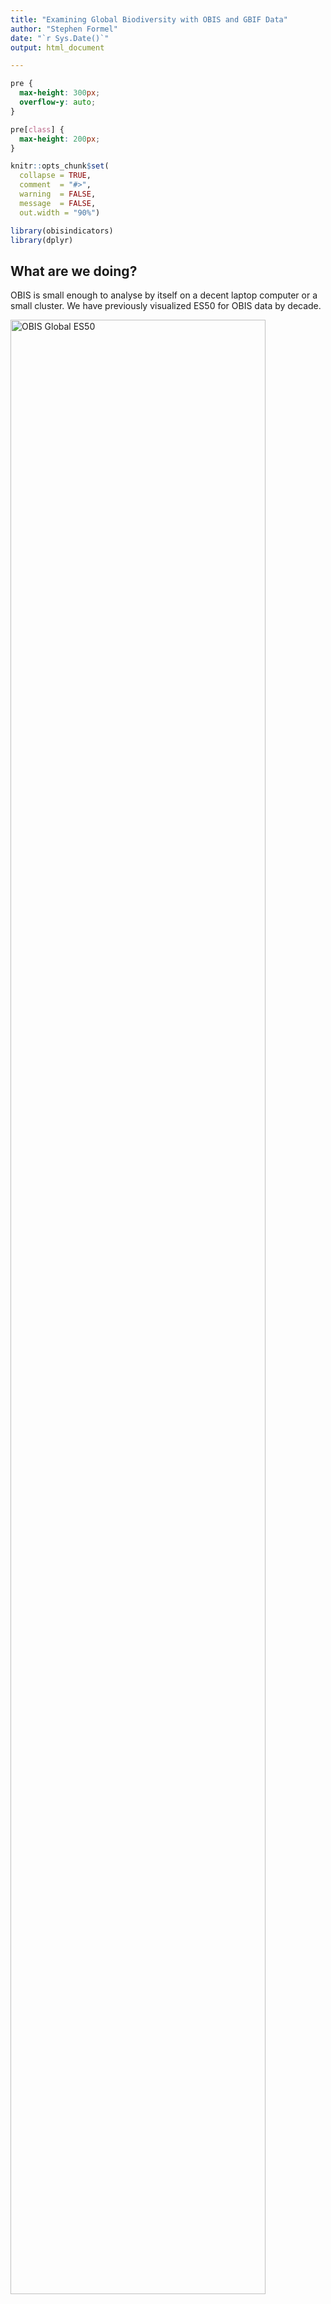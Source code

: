 ```yaml
---
title: "Examining Global Biodiversity with OBIS and GBIF Data"
author: "Stephen Formel"
date: "`r Sys.Date()`"
output: html_document

---
```


```css
pre {
  max-height: 300px;
  overflow-y: auto;
}

pre[class] {
  max-height: 200px;
}
```

```r
knitr::opts_chunk$set(
  collapse = TRUE,
  comment  = "#>",
  warning  = FALSE, 
  message  = FALSE,
  out.width = "90%")
```

```r
library(obisindicators)
library(dplyr)
```

## What are we doing? 

OBIS is small enough to analyse by itself on a decent laptop computer or a small cluster. We have previously visualized ES50 for OBIS data by decade.

<img src="../static/img/decadal_animation.gif" alt="OBIS Global ES50" width="90%"/>

But adding GBIF has an order of magnitude more records than OBIS, so combining the two takes it to another level.  Options for tackling this volume of data include increasing the memory in your cluster or splitting up the analysis into more manageable chunks.  Here we demonstrate the latter.

## Summarizing Exploratory Analysis

I had to make the analysis work on one of three resources:

1. My government laptop:
   - Has 12th Gen Intel(R) Core(TM) i7-1265U   1.80 GHz with 32 GB of RAM
   
2. The USGS HPC Denali
   - A single node has Two 20-core 2.4 Ghz Intel Xeon Gold 6148 processors (Skylake) with 192 GB RAM (4.8 GB/core)
   
3. An AWS cloud instance with 8 cpu and 32 GB of RAM

### arrow, dask and spark are not enough

The data are ~ 185 GB, representing 2.4 billion records and XX columns.  The parquet file format helps, but generally chokes when trying to calculate the diversity metrics because:

1. The biodiversity indices are not simple summary statistics, like mean.
1. The data needs to be grouped by h3 cells. At high resolutions, this means there are millions of cells, and the parquet file is not partitioned by h3 cell.  This means you either need a large amount of memory to hold the entire dataset while you compute the indices, or you need to repartition the data after indexing by cell, so that the indices can be calculated in subsets of cells.

As the [dask documentation](https://docs.dask.org/en/stable/best-practices.html) points out, sometimes you need to chunk up your data. I tried using dask and spark in addition to R arrow but stopped putting effort into those methods because I was less comfortable with python and java then R and it became apparent that no matter what I would have to process the data in chunks to compute the global data set on the resources I had access to. The R package sparklyr required installation of a Spark environment, something I couldn't do without IT intervention, so I didn't pursue it. Similarly, while it was easy to spin up a dask cluster on AWS, I couldn't easily do that on our HPC, so I didn't put effort into pursuing it. But going forward, both options could probably accomplish the same thing as this R work flow.

### binned values are easier to interpret than continuous

We created maps with both continuous color schemes and with binned color schemes.  We found that in the former it was difficult to differentiate the middle values.  Our conclusion was that precise values were not as useful as being able to quickly understand where biodiversity was extremely low, high, and what the approximate "normal" was for various regions.

### Hurlbert Index (ESi) vs Traditional Biodiversity metrics

### ES50 vs ES100

### Using the h3 grid: pros and cons


### Strategy for analysis

We're going to visualize our biodiversity values as h3 hexagons and by decade, since these are two useful units for aggregating the data into a meaningful amount of time and space.  So our strategy will be to:

1. Remove data that isn't needed.
1. Index each occurrence record to an h3 cell.
1. Divide the earth into four quadrants and index the h3 cell centroids to those quadrants.
1. Write new parquet files, re-partitioned by year and quadrant. These parquet files are our new starting point.
1. Next we will:
   1. read in the parquet files
   1. join the OBIS and GBIF data
   1. calculate the diversity indices for each cell by decade
   1. join with the h3 grid and visualize.

#### Computer Info

Don't forget to add!

### Download OBIS and GBIF snapshots as parquet files

It is much faster to work with these large parquet files locally than calling an S3 bucket via `arrow` or another package.  Every month, GBIF publishes a snapshot of their database via [AWS](https://registry.opendata.aws/gbif/).  The OBIS snapshot is published every **XXXX** and can be found at https://obis.org/data/access/#

Download these parquet files to your local machine as the raw data for this analysis.

### Remove data that isn't needed.

In addition to removing undeeded columns, we'll only work with the most recent decade of data for this vignette.  A few caveats about the code:

1. We're doing some filtering based on recommendations from other GBIF/OBIS users (linked below). That being said, I haven't yet dealt with the "issues" column, as recommended, because the array format was difficult to deal with before the "collect" function.  Eventually, issues will be filtered out too.

   1. (Data Use CLub)[https://www.gbif.org/event/2CAcHI4oxVK5ZgMnFszNUD/data-use-club-practical-sessions-data-quality]
   1. (Mark Costello Blog Post)[https://www.oceansofbiodiversity.auckland.ac.nz/2018/09/29/tips-when-selecting-biodiversity-data-from-gbif-and-obis/]
1. As fantastic as the R `arrow` package is, it doesn't have the full dplyr function implemented yet. For example `%in%` and `!=` aren't implemented yet in filter arrow. So you'll see a few places where the code is more verbose than it typically needs to be for filtering the data.

#### Process OBIS first

```r

library(dplyr)
library(arrow)

setwd("/caldera/projects/css/sas/bio/spec_obs/global_biodiversity_map/")

#generate h3 indices by hemisphere
source("src/R/HPC/h3_index_by_hemisphere.R")

#Reduce parquet to columns that are needed for analysis
df <- open_dataset(sources = "data/raw/obis/snapshot/obis_20221006.parquet")

#select columns
desired_cols <- c("id",
                  "decimalLongitude",
                  "decimalLatitude",
                  "eventDate",
                  "date_year",
                  "countryCode",
                  "basisOfRecord",
                  "occurrenceStatus",
                  "flags",
                  "dropped",
                  "kingdom",
                  "class",
                  "species")

occ <- df %>% 
  select(all_of(desired_cols)) %>% 
  filter(date_year >= 2010) %>%
  filter(date_year <= 2019) %>%
  filter(occurrenceStatus == "Present" | occurrenceStatus == "present") %>% 
  filter(basisOfRecord == "Observation" |
           basisOfRecord == "MachineObservation" |
           basisOfRecord == "HumanObservation" |
           basisOfRecord == "MaterialSample" |
           basisOfRecord == "PreservedSpecimen" |
           basisOfRecord == "Occurrence") %>%
  filter(!is.na(species)) %>%
  filter(!is.na(decimalLatitude)) %>%
  select(-basisOfRecord,
         -occurrenceStatus,
         -countryCode) %>%
  collect()


#rename some columns to Match GBIF/Darwin Core convention
occ <- occ %>% 
  rename(obisid = id,
         decimallongitude = decimalLongitude,
         decimallatitude = decimalLatitude,
         year = date_year,
         eventdate = eventDate)
```

Now we need to make the h3 and qudrant indices so we can apply them to our occurrence records.

```r

#Index h3 cells to earth quadrants.  h3 can't polyfill beyond 180 degree arcs, which makes it a little verbose.

CRS <- sf::st_crs(4326)

NW1 <- sf::st_sf(geom = sf::st_as_sfc(sf::st_bbox(c(
  xmin = 0,
  xmax = -90,
  ymin = 0,
  ymax = 90
), crs = CRS)))

NW2 <- sf::st_sf(geom = sf::st_as_sfc(sf::st_bbox(
  c(
    xmin = -90,
    xmax = -180,
    ymin = 0,
    ymax = 90
  ), crs = CRS
)))

NE1 <- sf::st_sf(geom = sf::st_as_sfc(sf::st_bbox(c(
  xmin = 0,
  xmax = 90,
  ymin = 0,
  ymax = 90
), crs = CRS)))

NE2 <- sf::st_sf(geom = sf::st_as_sfc(sf::st_bbox(
  c(
    xmin = 90,
    xmax = 180,
    ymin = 0,
    ymax = 90
  ), crs = CRS
)))

SW1 <- sf::st_sf(geom = sf::st_as_sfc(sf::st_bbox(
  c(
    xmin = 0,
    xmax = -90,
    ymin = 0,
    ymax = -90
  ), crs = CRS
)))

SW2 <- sf::st_sf(geom = sf::st_as_sfc(sf::st_bbox(
  c(
    xmin = -90,
    xmax = -180,
    ymin = 0,
    ymax = -90
  ), crs = CRS
)))

SE1 <- sf::st_sf(geom = sf::st_as_sfc(sf::st_bbox(c(
  xmin = 0,
  xmax = 90,
  ymin = 0,
  ymax = -90
), crs = CRS)))

SE2 <- sf::st_sf(geom = sf::st_as_sfc(sf::st_bbox(
  c(
    xmin = 90,
    xmax = 180,
    ymin = 0,
    ymax = -90
  ), crs = CRS
)))

NW_hex_ids <- c(h3::polyfill(NW1, res = 5),
                h3::polyfill(NW2, res = 5))

NE_hex_ids <- c(h3::polyfill(NE1, res = 5),
                h3::polyfill(NE2, res = 5))

SW_hex_ids <- c(h3::polyfill(SW1, res = 5),
                h3::polyfill(SW2, res = 5))

SE_hex_ids <- c(h3::polyfill(SE1, res = 5),
                h3::polyfill(SE2, res = 5))


#Add h3 cell index and quadrant to occurrence record
occ$cell <- occ %>% 
  select(decimallatitude,
         decimallongitude) %>%
  h3::geo_to_h3(latlng = .,
                res = 5)

occ$hemisphere <- case_when(occ$cell %in% NW_hex_ids ~ "NW",
                            occ$cell %in% NE_hex_ids ~ "NE",
                            occ$cell %in% SW_hex_ids ~ "SW",
                            occ$cell %in% SE_hex_ids ~ "SE")

```

Write the object to parquet files, optimizing future analysis by partitioning by year and quadrant. 

```r
#write parquet files
write_dataset(dataset = occ,
              format = "parquet",
              path = "data/processed/OBIS_2010s/", 
              partitioning = c("year","hemisphere"), 
              existing_data_behavior = "overwrite")
```

#### Process GBIF

This is very similar to the OBIS cleaning above.  Mostly there are only differences in the capitalization of column names (why?)  Since we have already created quadrant indices, we don't need to do that again. One big difference is that the GBIF data is big enough that the resources we had on hand weren't sufficient to process 2010 - 2019 in one go.  So instead we loop through each partition. This took about 1-3 seconds for each of the partitions, so about 50 minutes total.

```r

library(dplyr)
library(arrow)

setwd("/caldera/projects/css/sas/bio/spec_obs/global_biodiversity_map/")

#list all partitions
partitions <- list.files(path = "data/raw/gbif/snapshot/2023-01-01/occurrence.parquet/", full.names = TRUE)

lapply(partitions, function(x) {
  print(x) #acts as a makeshift-progress bar
  
  occ <- arrow::open_dataset(sources = x)
  
  occ <- occ %>%
    select(
      gbifid,
      basisofrecord,
      occurrencestatus,
      countrycode,
      year,
      decimallongitude,
      decimallatitude,
      species,
      kingdom,
      class,
      eventdate
    ) %>%
    filter(year >= 2010) %>%
    filter(year <= 2019) %>%
    filter(occurrencestatus == "PRESENT") %>%
    filter(
      basisofrecord == "OBSERVATION" |
        basisofrecord == "MACHINE_OBSERVATION" |
        basisofrecord == "HUMAN_OBSERVATION" |
        basisofrecord == "MATERIAL_SAMPLE" |
        basisofrecord == "PRESERVED_SPECIMEN" |
        basisofrecord == "OCCURRENCE"
    ) %>%
    filter(!is.na(species)) %>%
    filter(!is.na(decimallatitude)) %>%
    select(-basisofrecord, -occurrencestatus, -countrycode) %>%
    collect()
  
  #Add h3 index, hemisphere and rewrite as parquet
  
  occ$cell <- occ %>%
    select(decimallatitude,
           decimallongitude) %>%
    h3::geo_to_h3(latlng = .,
                  res = 5)
  
  occ$hemisphere <- case_when(
    occ$cell %in% NW_hex_ids ~ "NW",
    occ$cell %in% NE_hex_ids ~ "NE",
    occ$cell %in% SW_hex_ids ~ "SW",
    occ$cell %in% SE_hex_ids ~ "SE"
  )
  
  
  #write to parquet
  partition_name <- basename(x)
  
  write_dataset(
    dataset = occ,
    path = paste0("data/processed/GBIF_2010s/",
                  partition_name),
    partitioning = c("year", "hemisphere"), 
    existing_data_behavior = "overwrite"
  )
  
  tictoc::toc()
  
})

```

### Calculate Diversity Indices and Join with h3 Grid

We will use a modified version of the `obisindicators` function, `obis_calc_indicators`, to calculate several indices at the same time.  Run `?obisindicators::calc_indicators` to learn more about the input and output structure.

I found that the function currently in the `obisindicators` package is a little slow. I think this is because it depends on a lot of `tidyverse` functions.  While more readable, it can be sped up by several orders of magnitude if it is rewritten in data.table like so:

```r

#obisindicators::calc_indicators() rewritten in data.table for speed
obis_calc_indicators_improved_dt <- function (df, esn = 50)
{
  stopifnot(is.data.frame(df))
  stopifnot(is.numeric(esn))
  stopifnot(all(c("cell", "species", "records") %in% names(df)))
  dt <- data.table::as.data.table(df)
  
  dt <- dt[, .(ni = sum(records)),
           by = .(cell, species)]
  
  dt[, `:=`(n = sum(ni)),
     by = cell]
  
  dt[, `:=`(
    hi = -(ni / n * log(ni / n)),
    si = (ni / n) ^ 2,
    qi = ni / n,
    esi = ifelse(
      n - ni >= esn,
      1 - exp(
        gsl::lngamma(n - ni + 1) + gsl::lngamma(n - esn + 1) - gsl::lngamma(n - ni - esn + 1) - gsl::lngamma(n + 1)
      ),
      ifelse(n >= esn,
             1,
             NA)
    )
  ),
  by = cell]
  
  dt <- dt[, .(
    n = sum(ni),
    sp = .N,
    shannon = sum(hi),
    simpson = sum(si),
    maxp = max(qi),
    es = sum(esi)
  ), by = .(cell)]
  dt[, `:=`(
    hill_1 = exp(shannon),
    hill_2 = 1 / simpson,
    hill_inf = 1 / maxp
  ),
  by = cell]
  
  return(dt)
  
}

```

#### Calculate the indices, looping through quadrants for the entire decade.

This took about 15-20 minutes for me.

```r

setwd("/caldera/projects/css/sas/bio/spec_obs/global_biodiversity_map/")

library(arrow)
library(dplyr)
library(sf)
library(ggplot2)

#set ES sampling depth
es_depth <- 100

#load data

obis <- open_dataset(sources = "data/processed/OBIS_2010s/")
gbif <- open_dataset(sources = "data/processed/GBIF_2010s/")

hemispheres <- c("NE", "NW", "SE", "SW") #need to investigate what to do with NA values from hemisphere

bio_idx <- lapply(hemispheres, function(x) {
  
  print(x) #makeshift progress bar
  
  obis_comp <- obis %>%
    select(#year, not needed save memory
      species,
      cell,
      hemisphere,
      kingdom) %>%
    filter(hemisphere == x) %>%
    select(-hemisphere) %>%
    filter(kingdom == kings) %>%
    collect()
  
  gbif_comp <- gbif %>%
    select(#year, not needed, save memory
      species,
      cell,
      hemisphere,
      kingdom) %>%
    filter(hemisphere == x) %>%
    select(-hemisphere) %>%
    filter(kingdom == kings) %>%
    collect()
  
  done <- list(obis_comp, gbif_comp)
  done <- data.table::rbindlist(done)
  
  done <- done[,
               .N,
               by = .(cell,
                      #year,
                      species)]
  
  done <- done %>%  rename(records = N) #accommodate obisindicators function
  
  #Calculate diversity indices
  
  bio_idx <-
    done %>% obis_calc_indicators_improved_dt(esn = es_depth) %>%
    select(cell, es) #save memory
  
  return(bio_idx)
  
}) %>%
  data.table::rbindlist()
```

### Make h3 Grid

The global h3 grid has to be generated for the resolution you did the indexing at, in our case resolution == 5.  You can read more about this [here](https://h3geo.org/docs/core-library/restable/). This resolution means each hexagon is ~ 253 km^2, on average. We chose this after examining some sample data at resolutions 2 - 7.  We felt a resolution of 5 balanced our desire to show hi-resolution diversity metrics without discarding too much data that was too sparse to meet the requirments of the Hurlbert (AKA ES) index). For perspective, at this resolution, the Great Barrier Reef contains about 1375 hexagons and the island of Barbados would be covered by about 2 hexagons.  

One important thing to keep in mind is that you only need to generate this grid once. Then you can stash it as an `rds` object for any subsequent runs.  Each increase in resolution corresponds to about an order of magnitude increase in the number of cells.  I noticed a real slowdown above 5. Using `future` and `furrr` to parallelize it helped some.

```r

make_h3_grids_parallel <- function (hex_res = 2){
  CRS <- sf::st_crs(4326)
  east <- sf::st_sf(geom = sf::st_as_sfc(sf::st_bbox(
    c(
      xmin = 0,
      xmax = 180,
      ymin = -90,
      ymax = 90
    ), crs = CRS
  )))
  west <- sf::st_sf(geom = sf::st_as_sfc(sf::st_bbox(
    c(
      xmin = -180,
      xmax = 0,
      ymin = -90,
      ymax = 90
    ), crs = CRS
  )))
  hex_ids <-
    c(h3::polyfill(east, res = hex_res),
      h3::polyfill(west,
                   res = hex_res))
  dl_offset <- 60
  
  future::plan(strategy = "multisession",
               workers = future::availableCores() * 0.75)
  
  #make sliding chunk size with res
  chunk <- dplyr::case_when(hex_res == 4 ~ 2e4,
                            hex_res == 5 ~ 5e4,
                            hex_res == 6 ~ 1e5,
                            TRUE ~ 1e4)
  n <- length(hex_ids)
  r  <- rep(1:ceiling(n / chunk), each = chunk)[1:n]
  hex_ids <- split(hex_ids, r)
  
  hex_sf <-
    furrr::future_map_dfr(hex_ids, function(x) {
      h3::h3_to_geo_boundary_sf(unlist(x))
    },
    .options = furrr::furrr_options(seed = NULL)) %>%
    sf::st_as_sf(data.table::rbindlist(.)) %>%
    sf::st_wrap_dateline(c(
      "WRAPDATELINE=YES",
      glue::glue("DATELINEOFFSET={dl_offset}")
    )) %>%
    dplyr::rename(hex_ids = h3_index)
  
  future::plan(strategy = "sequential")
  
  return(hex_sf)
}

h3_grids <- make_h3_grids_parallel(hex_res = 5)

```

### Join the biodiveristy indices with the h3 grid.

```r

#join grid and indicators----
grid <- inner_join(h3_grids,
                   bio_idx,
                   by = c("hex_ids" = "cell"))

```

## Visualize the results. 

I used a custom function base off [something Matt Biddle wrote](https://github.com/MathewBiddle/globe/blob/main/use_parquet_file_for_globe.Rmd), and modified it with some elements from some of [John Waller's plots](https://github.com/jhnwllr/es50) so I could play with a few key parameters.

```r

gmap_discrete <- function(grid,
                          column = "shannon",
                          label = "Shannon index",
                          trans = "identity",
                          crs = "+proj=robin +lon_0=0 +x_0=0 +y_0=0 +ellps=WGS84 +datum=WGS84 +units=m +no_defs",
                          limits = c(0, 8)) {
  bb_roi <-
    'POLYGON ((-180 -90, 180 -90, 180 90, -180 90, -180 -90))'
  
  sfc <-
    st_as_sfc(bb_roi, crs = '+proj=longlat +datum=WGS84 +no_defs +ellps=WGS84 +towgs84=0,0,0')
  bb <- sf::st_bbox(st_transform(sfc, crs))
  
  breaks = seq(0, max(limits), max(limits) / 5)
  
  grid[[column]] <- cut(grid[[column]], breaks = breaks)
  
  ggplot() +
    
    geom_sf(
      data = grid,
      aes_string(fill = column, geometry = "geometry"),
      show.legend = TRUE,
      lwd = 0.01
    ) +
    scale_fill_brewer(palette = "Spectral",
                      direction = -1,
                      na.value = 'skyblue1') +
    
    geom_sf(
      data = world,
      fill = NA,
      color = "grey",
      lwd = 0.1
    ) +
    
    coord_sf(crs  = crs,
             xlim = bb[c("xmin", "xmax")],
             ylim = bb[c("ymin", "ymax")]) +
    
    theme(
      panel.background = element_rect(
        fill = "white",
        colour = "gray95",
        size = 0,
        linetype = "blank"
      ),
      axis.ticks = element_blank(),
      plot.margin = margin(0, 0, 0, 0, "cm")
    )
}

```

Make the map. Generating and/or saving the map takes about 2-3 minutes because I'm making it hi-res.

```r
# map defaults
RES <- 5 # defined at https://h3geo.org/docs/core-library/restable/
column <- "es"
label <- paste0("ES", es_depth) #legend label
trans <- "identity"
crs <-
  "+proj=robin +lat_ts=0 +lat_0=0 +lon_0=0 +x_0=0 +y_0=0 +datum=WGS84 +units=m +no_defs +type=crs"
limits <- c(0, 100) #legend limits

#states
USA_shape <- rnaturalearth::ne_states(returnclass = "sf", country = "United States of America")
world <- rnaturalearth::ne_countries(scale = "small",
                              returnclass = "sf")

map <- gmap_discrete(
  grid,
  column,
  label = label,
  trans = trans,
  crs = crs,
  limits = limits
)

# ggsave(filename = paste0("output/tests/HPC/", label, "_global_2010s_res5_OBIS+GBIF_", kings, "_", Sys.Date(), ".png"),
#         plot = map,
#         width = 16000,
#         height = 8000,
#         units = "px",
#         scale = 1,
#         limitsize = FALSE)

# [<img src="../static/img/ES100_global_2010s_res5_OBIS+GBIF2023-01-09.png" alt="Global ES100 using GBIF + OBIS for the 2010s" width="90%"/>](https://github.com/sformel-usgs/obisindicators/tree/main/static/img/ES100_global_2010s_res5_OBIS+GBIF2023-01-09.png)
```


